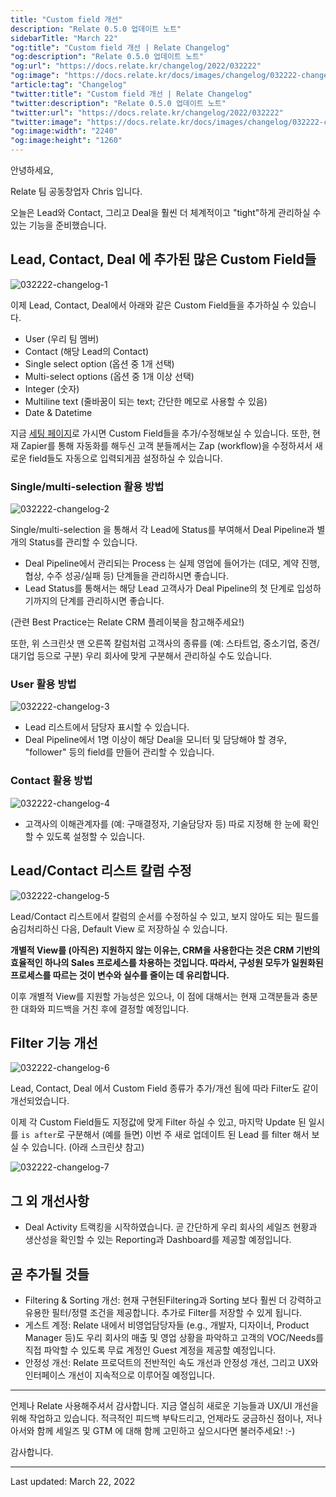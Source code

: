 ```yaml
---
title: "Custom field 개선"
description: "Relate 0.5.0 업데이트 노트"
sidebarTitle: "March 22"
"og:title": "Custom field 개선 | Relate Changelog"
"og:description": "Relate 0.5.0 업데이트 노트"
"og:url": "https://docs.relate.kr/changelog/2022/032222"
"og:image": "https://docs.relate.kr/docs/images/changelog/032222-changelog-1.png"
"article:tag": "Changelog"
"twitter:title": "Custom field 개선 | Relate Changelog"
"twitter:description": "Relate 0.5.0 업데이트 노트"
"twitter:url": "https://docs.relate.kr/changelog/2022/032222"
"twitter:image": "https://docs.relate.kr/docs/images/changelog/032222-changelog-1.png"
"og:image:width": "2240"
"og:image:height": "1260"
---
```


안녕하세요,

Relate 팀 공동창업자 Chris 입니다.

오늘은 Lead와 Contact, 그리고 Deal을 훨씬 더 체계적이고 "tight"하게 관리하실 수 있는 기능을 준비했습니다.

## Lead, Contact, Deal 에 추가된 많은 Custom Field들

![032222-changelog-1](/docs/images/changelog/032222-changelog-1.png)

이제 Lead, Contact, Deal에서 아래와 같은 Custom Field들을 추가하실 수 있습니다.

- User (우리 팀 멤버)
- Contact (해당 Lead의 Contact)
- Single select option (옵션 중 1개 선택)
- Multi-select options (옵션 중 1개 이상 선택)
- Integer (숫자)
- Multiline text (줄바꿈이 되는 text; 간단한 메모로 사용할 수 있음)
- Date & Datetime

지금 [세팅 페이지](https://app.relate.so/)로 가시면 Custom Field들을 추가/수정해보실 수 있습니다. 또한, 현재 Zapier를 통해 자동화를 해두신 고객 분들께서는 Zap (workflow)을 수정하셔서 새로운 field들도 자동으로 입력되게끔 설정하실 수 있습니다.

### Single/multi-selection 활용 방법

![032222-changelog-2](/docs/images/changelog/032222-changelog-2.png)

Single/multi-selection 을 통해서 각 Lead에 Status를 부여해서 Deal Pipeline과 별개의 Status를 관리할 수 있습니다.

- Deal Pipeline에서 관리되는 Process 는 실제 영업에 들어가는 (데모, 계약 진행, 협상, 수주 성공/실패 등) 단계들을 관리하시면 좋습니다.
- Lead Status를 통해서는 해당 Lead 고객사가 Deal Pipeline의 첫 단계로 입성하기까지의 단계를 관리하시면 좋습니다.

(관련 Best Practice는 Relate CRM 플레이북을 참고해주세요!)

또한, 위 스크린샷 맨 오른쪽 칼럼처럼 고객사의 종류를 (예: 스타트업, 중소기업, 중견/대기업 등으로 구분) 우리 회사에 맞게 구분해서 관리하실 수도 있습니다.

### User 활용 방법

![032222-changelog-3](/docs/images/changelog/032222-changelog-3.png)

- Lead 리스트에서 담당자 표시할 수 있습니다.
- Deal Pipeline에서 1명 이상이 해당 Deal을 모니터 및 담당해야 할 경우, "follower" 등의 field를 만들어 관리할 수 있습니다.

### Contact 활용 방법

![032222-changelog-4](/docs/images/changelog/032222-changelog-4.png)

- 고객사의 이해관계자를 (예: 구매결정자, 기술담당자 등) 따로 지정해 한 눈에 확인할 수 있도록 설정할 수 있습니다.

## Lead/Contact 리스트 칼럼 수정

![032222-changelog-5](/docs/images/changelog/032222-changelog-5.png)

Lead/Contact 리스트에서 칼럼의 순서를 수정하실 수 있고, 보지 않아도 되는 필드를 숨김처리하신 다음, Default View 로 저장하실 수 있습니다.

**개별적 View를 (아직은) 지원하지 않는 이유는, CRM을 사용한다는 것은 CRM 기반의 효율적인 하나의 Sales 프로세스를 차용하는 것입니다. 따라서, 구성원 모두가 일원화된 프로세스를 따르는 것이 변수와 실수를 줄이는 데 유리합니다.**

이후 개별적 View를 지원할 가능성은 있으나, 이 점에 대해서는 현재 고객분들과 충분한 대화와 피드백을 거친 후에 결정할 예정입니다.

## Filter 기능 개선

![032222-changelog-6](/docs/images/changelog/032222-changelog-6.png)

Lead, Contact, Deal 에서 Custom Field 종류가 추가/개선 됨에 따라 Filter도 같이 개선되었습니다.

이제 각 Custom Field들도 지정값에 맞게 Filter 하실 수 있고, 마지막 Update 된 일시를 `is after`로 구분해서 (예를 들면) 이번 주 새로 업데이트 된 Lead 를 filter 해서 보실 수 있습니다. (아래 스크린샷 참고)

![032222-changelog-7](/docs/images/changelog/032222-changelog-7.png)

## 그 외 개선사항

- Deal Activity 트랙킹을 시작하였습니다. 곧 간단하게 우리 회사의 세일즈 현황과 생산성을 확인할 수 있는 Reporting과 Dashboard를 제공할 예정입니다.

## 곧 추가될 것들

- Filtering & Sorting 개선: 현재 구현된Filtering과 Sorting 보다 훨씬 더 강력하고 유용한 필터/정렬 조건을 제공합니다. 추가로 Filter를 저장할 수 있게 됩니다.
- 게스트 계정: Relate 내에서 비영업담당자들 (e.g., 개발자, 디자이너, Product Manager 등)도 우리 회사의 매출 및 영업 상황을 파악하고 고객의 VOC/Needs를 직접 파악할 수 있도록 무료 계정인 Guest 계정을 제공할 예정입니다.
- 안정성 개선: Relate 프로덕트의 전반적인 속도 개선과 안정성 개선, 그리고 UX와 인터페이스 개선이 지속적으로 이루어질 예정입니다.

---

언제나 Relate 사용해주셔서 감사합니다. 지금 열심히 새로운 기능들과 UX/UI 개선을 위해 작업하고 있습니다. 적극적인 피드백 부탁드리고, 언제라도 궁금하신 점이나, 저나 아서와 함께 세일즈 및 GTM 에 대해 함께 고민하고 싶으시다면 불러주세요! :-)

감사합니다.

---

Last updated: March 22, 2022
